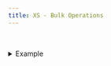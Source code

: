 ```yaml
---
title: XS - Bulk Operations
---
```


## <img src="../assets/CleanShot 2025-02-27 at 10.32.33@2x.png" alt="" data-size="line">   <a href="#xs-secretkey" id="xs-secretkey"></a>

<details>

<summary>Example</summary>

```javascript
    security.create_rsa_key {
      bits = 1024
      format = "object"
    } as crypto1
```

![](<../assets/CleanShot 2025-03-06 at 22.09.40@2x.png>)

</details>
